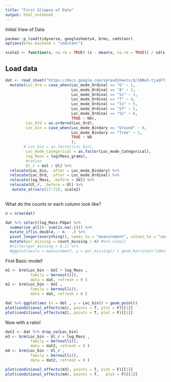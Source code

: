 ```yaml
---
title: "First Glimpse of Data"
output: html_notebook
---
```


Initial View of Data 

```r
pacman::p_load(tidyverse, googlesheets4, brms, cmdstanr)
options(brms.backend = "cmdstanr")

scale2 <- function(x, na.rm = TRUE) (x - mean(x, na.rm = TRUE)) / sd(x, na.rm)
```

## Load data
```r
dat <- read_sheet("https://docs.google.com/spreadsheets/d/1BNa3-tjadFT3NoDFdwlcSQZG1xnNXLoRSvNRAO3eMs0/edit#gid=325036460", na = c("NA", "?")) %>%
  mutate(Loc_Ord = case_when(Loc_mode_Ordinal == "G" ~ 1,
                             Loc_mode_Ordinal == "A" ~ 2,
                             Loc_mode_Ordinal == "Sc" ~ 3,
                             Loc_mode_Ordinal == "T" ~ 4,
                             Loc_mode_Ordinal == "Is" ~ 5,
                             Loc_mode_Ordinal == "Sf" ~ 5,
                             Loc_mode_Ordinal == "Ss" ~ 6,
                             TRUE ~ NA),
         Loc_Ord = as.ordered(Loc_Ord),
         Loc_bin = case_when(Loc_mode_Bindary == "Ground" ~ 0,
                             Loc_mode_Bindary == "Tree" ~ 1,
                             TRUE ~ NA
                             ),
        # Loc_bin = as.factor(Loc_bin),
         Loc_mode_Categorical = as.factor(Loc_mode_Categorical),
         log_Mass = log(Mass_grams),
         #ratios
         Ul_r = Uol / Ul) %>% 
  relocate(Loc_bin, .after = Loc_mode_Bindary) %>% 
  relocate(Loc_Ord, .after = Loc_mode_Ordinal) %>% 
  relocate(log_Mass, .before = Skl) %>% 
  relocate(Ul_r, .before = Ul) %>% 
   mutate_at(vars(17:72), scale2)
  
```

What do the counts or each column look like?
```r
n = nrow(dat)

dat %>% select(log_Mass:Pdpw) %>% 
  summarise_all((~ sum(is.na(.)))) %>% 
  mutate_if(is.double, ~ n - .) %>% 
  pivot_longer(everything(), names_to = "measurement", values_to = "count_missing") %>% arrange(desc(count_missing), measurement) %>% 
  mutate(per_missing = count_missing / n) #%>% view()
  #filter(per_missing > 0.1) %>% 
  #ggplot(aes(x = measurement, y = per_missing)) + geom_bar(stat="identity")

```

First Basic model!

```r
m1 <- brm(Loc_bin ~ Uol + log_Mass ,
           family = bernoulli(),
           data = dat, refresh = 0 )
m2 <- brm(Loc_bin ~ Uol ,
           family = bernoulli(),
           data = dat, refresh = 0 )
```

```r
dat %>% ggplot(aes (x = Uol , y = Loc_bin)) + geom_point()
plot(conditional_effects(m1), points = T, plot = F)[[1]] 
plot(conditional_effects(m2), points = T, plot = F)[[1]] 
```

Now with a ratio!

```r
dat2 <- dat %>% drop_na(Loc_bin)
m3 <- brm(Loc_bin ~ Ul_r + log_Mass ,
           family = bernoulli(),
           data = dat2, refresh = 0 )
m4 <- brm(Loc_bin ~ Ul_r ,
           family = bernoulli(),
           data = dat2, refresh = 0 )
```


```r
plot(conditional_effects(m3), points = T, plot = F)[[1]] 
plot(conditional_effects(m4), points = T,   plot = F)[[1]]  
```

